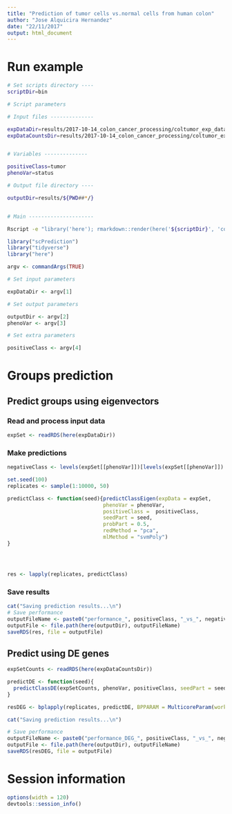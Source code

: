 ```yaml
---
title: "Prediction of tumor cells vs.normal cells from human colon"
author: "Jose Alquicira Hernandez"
date: "22/11/2017"
output: html_document
---
```



# Run example

```bash
# Set scripts directory ----
scriptDir=bin

# Script parameters

# Input files --------------

expDataDir=results/2017-10-14_colon_cancer_processing/coltumor_exp_data_processed_tpm.RDS
expDataCountsDir=results/2017-10-14_colon_cancer_processing/coltumor_exp_data_processed_counts.RDS


# Variables --------------

positiveClass=tumor
phenoVar=status

# Output file directory ----

outputDir=results/${PWD##*/}


# Main ---------------------

Rscript -e "library('here'); rmarkdown::render(here('${scriptDir}', 'coltumor_prediction.Rmd'), output_file = paste0('tumor', '-', 'normal', '.html'), output_dir = here('${outputDir}'))" ${expDataDir} ${positiveClass} ${phenoVar} ${outputDir}
```



```r
library("scPrediction")
library("tidyverse")
library("here")
```

```r
argv <- commandArgs(TRUE)

# Set input parameters

expDataDir <- argv[1]

# Set output parameters

outputDir <- argv[2]
phenoVar <- argv[3]

# Set extra parameters

positiveClass <- argv[4]
```

# Groups prediction {.tabset}

## Predict groups using eigenvectors

### Read and process input data

```r
expSet <- readRDS(here(expDataDir))
```

### Make predictions

```r
negativeClass <- levels(expSet[[phenoVar]])[levels(expSet[[phenoVar]]) != positiveClass]
```

```r
set.seed(100)
replicates <- sample(1:10000, 50)
```


```r
predictClass <- function(seed){predictClassEigen(expData = expSet, 
                               phenoVar = phenoVar, 
                               positiveClass =  positiveClass, 
                               seedPart = seed,
                               probPart = 0.5,
                               redMethod = "pca",
                               mlMethod = "svmPoly")
}




res <- lapply(replicates, predictClass)
```


### Save results

```r
cat("Saving prediction results...\n")
# Save performance
outputFileName <- paste0("performance_", positiveClass, "_vs_", negativeClass, ".RDS")
outputFile <- file.path(here(outputDir), outputFileName)
saveRDS(res, file = outputFile)

```



## Predict using DE genes

```r
expSetCounts <- readRDS(here(expDataCountsDir))
```

```r
predictDE <- function(seed){
  predictClassDE(expSetCounts, phenoVar, positiveClass, seedPart = seed, probPart = 0.5, log2FCFilter = 0.5, mlMethod = "svmPoly")
}

resDEG <- bplapply(replicates, predictDE, BPPARAM = MulticoreParam(workers = 2))

```

```r
cat("Saving prediction results...\n")

# Save performance
outputFileName <- paste0("performance_DEG_", positiveClass, "_vs_", negativeClass, ".RDS")
outputFile <- file.path(here(outputDir), outputFileName)
saveRDS(resDEG, file = outputFile)
```


# Session information

```r
options(width = 120)
devtools::session_info()
```

